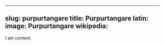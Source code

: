 
---
slug: purpurtangare
title: Purpurtangare
latin:
image: Purpurtangare
wikipedia: 
---

I am content.
